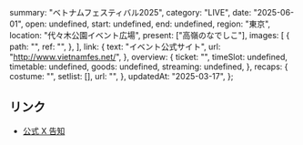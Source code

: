   summary: "ベトナムフェスティバル2025",
  category: "LIVE",
  date: "2025-06-01",
  open: undefined,
  start: undefined,
  end: undefined,
  region: "東京",
  location: "代々木公園イベント広場",
  present: ["高嶺のなでしこ"],
  images: [
    {
      path: "",
      ref: "",
    },
  ],
  link: {
    text: "イベント公式サイト",
    url: "http://www.vietnamfes.net/",
  },
  overview: {
    ticket: "",
    timeSlot: undefined,
    timetable: undefined,
    goods: undefined,
    streaming: undefined,
  },
  recaps: {
    costume: "",
    setlist: [],
    url: "",
  },
  updatedAt: "2025-03-17",
};

## リンク

- [公式 X 告知](https://x.com/takanenofficial/status/1901491208729596306)
